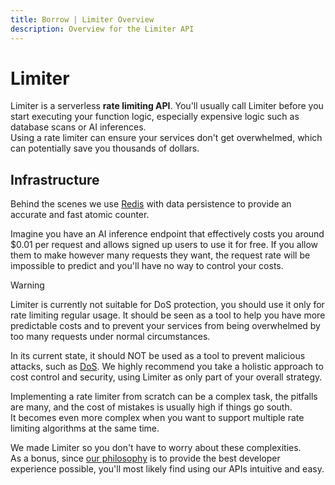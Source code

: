```yaml
---
title: Borrow | Limiter Overview
description: Overview for the Limiter API
---
```


# Limiter

Limiter is a serverless **rate limiting API**.
You'll usually call Limiter before you start executing your function logic, especially
expensive logic such as database scans or AI inferences.\
Using a rate limiter can ensure your services don't get overwhelmed, which can potentially save you thousands of dollars.

## Infrastructure

Behind the scenes we use [Redis](https://redis.io/) with data persistence to provide an accurate and fast atomic counter.

Imagine you have an AI inference endpoint that effectively costs you around $0.01 per request and allows
signed up users to use it for free. If you allow them to make however many requests they want, the request rate
will be impossible to predict and you'll have no way to control your costs.

> [!WARNING]
>
> Limiter is currently not suitable for DoS protection, you should use it only for rate limiting regular usage.
> It should be seen as a tool to help you have more predictable costs and to prevent your services from being overwhelmed by too many requests under normal circumstances.
>
> In its current state, it should NOT be used as a tool to prevent malicious attacks, such as [DoS](https://en.wikipedia.org/wiki/Denial-of-service_attack).
> We highly recommend you take a holistic approach to cost control and security, using Limiter as only part of your overall strategy. 

Implementing a rate limiter from scratch can be a complex task, the pitfalls are many, and the cost of mistakes is usually high if things go south.\
It becomes even more complex when you want to support multiple rate limiting algorithms at the same time.

We made Limiter so you don't have to worry about these complexities.\
As a bonus, since [our philosophy](/#philosophy) is to provide the best developer experience possible, you'll most likely find using our APIs intuitive and easy.
